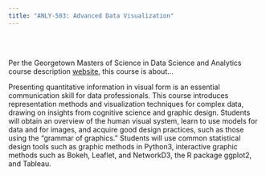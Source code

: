 ```yaml
---
title: "ANLY-503: Advanced Data Visualization"
---
```

<br><br>  

Per the Georgetown Masters of Science in Data Science and Analytics course description [website](https://analytics.georgetown.edu/academics/course-descriptions/core/#), this course is about...

Presenting quantitative information in visual form is an essential communication skill for data professionals. This course introduces representation methods and visualization techniques for complex data, drawing on insights from cognitive science and graphic design. Students will obtain an overview of the human visual system, learn to use models for data and for images, and acquire good design practices, such as those using the “grammar of graphics.” Students will use common statistical design tools such as graphic methods in Python3, interactive graphic methods such as Bokeh, Leaflet, and NetworkD3, the R package ggplot2, and Tableau.



